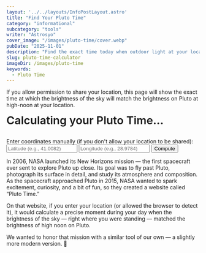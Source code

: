 ```yaml
---
layout: '../../layouts/InfoPostLayout.astro'
title: "Find Your Pluto Time"
category: "informational"
subcategory: "tools"
writer: "Astrosyo"
cover_image: "/images/pluto-time/cover.webp"
pubDate: "2025-11-01"
description: "Find the exact time today when outdoor light at your location matches noon on Pluto."
slug: pluto-time-calculator
imageDir: /images/pluto-time
keywords:
  - Pluto Time
---
```



<p class="highlight">If you allow permission to share your location, this page will show the exact time 
at which the brightness of the sky will match the brightness on Pluto at high-noon at your location.</p>

<div id="pluto-time" style="font-size: 1.8rem; margin: 12px 0; font-weight: 600;">
  Calculating your Pluto Time…
</div>

<div id="pluto-status" style="opacity: .7;"></div>

<br/>

<div class="info-input-group">
  <label class="info-input-group-label">
    Enter coordinates manually (if you don't allow your location to be shared):
  </label>

  <div class="info-input-row">
    <input id="lat-input" placeholder="Latitude (e.g., 41.0082)" class="info-input-field" />
    <input id="lon-input" placeholder="Longitude (e.g., 28.9784)" class="info-input-field" />
    <button id="coord-btn" class="info-primary-btn">Compute</button>
  </div>
</div>

<p>In 2006, NASA launched its New Horizons mission — the first spacecraft ever sent to explore Pluto up close. 
Its goal was to fly past Pluto, photograph its surface in detail, and study its atmosphere and composition. 
As the spacecraft approached Pluto in 2015, NASA wanted to spark excitement, curiosity, and a bit of fun, 
so they created a website called “Pluto Time.”</p>

<p>On that website, if you enter your location (or allowed the browser to detect it), it would calculate a precise 
moment during your day when the brightness of the sky — right where you were standing — matched the brightness 
of high noon on Pluto.</p>

<p>We wanted to honor that mission with a similar tool of our own — a slightly more modern version. 🙂</p>

<script type="module" src="/interactive/pluto-time/pluto-time.js"></script>